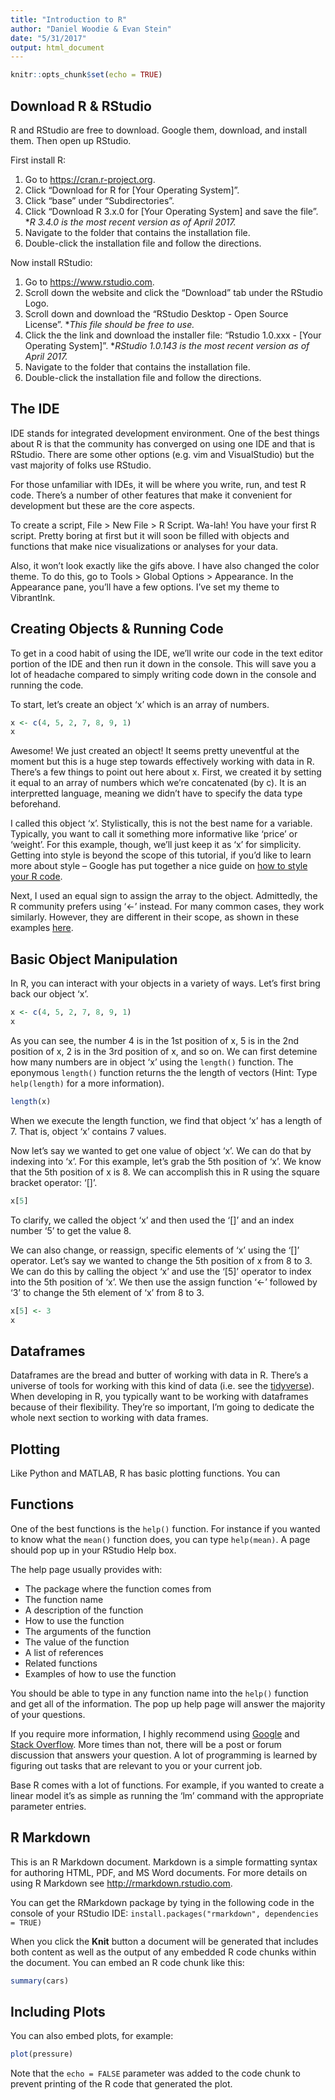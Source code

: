 ```yaml
---
title: "Introduction to R"
author: "Daniel Woodie & Evan Stein"
date: "5/31/2017"
output: html_document
---
```


```r
knitr::opts_chunk$set(echo = TRUE)
```


## Download R & RStudio
R and RStudio are free to download. Google them, download, and install them. Then open up RStudio.

First install R:
<ol type = "1">
  <li>Go to <a href="https://cran.r-project.org">https://cran.r-project.org</a>.</li>
  <li>Click "Download for R for [Your Operating System]".</li>
  <li>Click "base" under "Subdirectories".</li>
  <li>Click "Download R 3.x.0 for [Your Operating System] and save the file". *<i>R 3.4.0 is the most recent version as of April 2017.</i></li>
  <li>Navigate to the folder that contains the installation file. </li>
  <li>Double-click the installation file and follow the directions.</li>
</ol>

Now install RStudio:  
<ol type = "1">
  <li>Go to <a href="https://www.rstudio.com">https://www.rstudio.com</a>.</li>
  <li>Scroll down the website and click the "Download" tab under the RStudio Logo.</li>
  <li>Scroll down and download the "RStudio Desktop - Open Source License". *<i>This file should be free to use.</i></li>
  <li>Click the the link and download the installer file: "Rstudio 1.0.xxx - [Your Operating System]". *<i>RStudio 1.0.143 is the most recent version as of April 2017.</i></li>
  <li>Navigate to the folder that contains the installation file.</li>
  <li>Double-click the installation file and follow the directions.</li>
</ol>


## The IDE
IDE stands for integrated development environment. One of the best things about R is that the community has converged on using one IDE and that is RStudio. There are some other options (e.g. vim and VisualStudio) but the vast majority of folks use RStudio. 

<!-- EMS: changed uninitiated to unfamiliar -->
For those unfamiliar with IDEs, it will be where you write, run, and test R code. There's a number of other features that make it convenient for development but these are the core aspects.

To create a script, File > New File > R Script. Wa-lah! You have your first R script. Pretty boring at first but it will soon be filled with objects and functions that make nice visualizations or analyses for your data.


Also, it won't look exactly like the gifs above. I have also changed the color theme. To do this, go to Tools > Global Options > Appearance. In the Appearance pane, you'll have a few options. I've set my theme to VibrantInk.


## Creating Objects & Running Code
To get in a cood habit of using the IDE, we'll write our code in the text editor portion of the IDE and then run it down in the console. This will save you a lot of headache compared to simply writing code down in the console and running the code.

To start, let's create an object 'x' which is an array of numbers.
```r
x <- c(4, 5, 2, 7, 8, 9, 1)
x
```

Awesome! We just created an object! It seems pretty uneventful at the moment but this is a huge step towards effectively working with data in R. There's a few things to point out here about x. First, we created it by setting it equal to an array of numbers which we're concatenated (by c). It is an interpretted language, meaning we didn't have to specify the data type beforehand.

I called this object 'x'. Stylistically, this is not the best name for a variable. Typically, you want to call it something more informative like 'price' or 'weight'. For this example, though, we'll just keep it as 'x' for simplicity. Getting into style is beyond the scope of this tutorial, if you'd like to learn more about style -- Google has put together a nice guide on <a href="http://google.github.io/styleguide/Rguide.xml">how to style your R code</a>.

Next, I used an equal sign to assign the array to the object. Admittedly, the R community prefers using '<-' instead. For many common cases, they work similarly. However, they are different in their scope, as shown in these examples <a href="https://stackoverflow.com/questions/1741820/assignment-operators-in-r-and">here</a>.

## Basic Object Manipulation
In R, you can interact with your objects in a variety of ways. Let's first bring back our object 'x'.

```r
x <- c(4, 5, 2, 7, 8, 9, 1)
x
```

As you can see, the number 4 is in the 1st position of x, 5 is in the 2nd position of x, 2 is in the 3rd position of x, and so on.
We can first detemine how many numbers are in object 'x' using the ```length()``` function. The eponymous ```length()``` function returns the the length of vectors (Hint: Type ```help(length)``` for a more information).

```r
length(x)
```

When we execute the length function, we find that object 'x' has a length of 7. That is, object 'x' contains 7 values.

Now let's say we wanted to get one value of object 'x'. We can do that by indexing into 'x'. For this example, let's grab the 5th position of 'x'. We know that the 5th position of x is 8. We can accomplish this in R using the square bracket operator: '[]'.  

```r
x[5]
```

To clarify, we called the object 'x' and then used the '[]' and an index number '5' to get the value 8. 

We can also change, or reassign, specific elements of 'x' using the '[]' operator. Let's say we wanted to change the 5th position of x from 8 to 3.
We can do this by calling the object 'x' and use the '[5]' operator to index into the 5th position of 'x'. We then use the assign function '<-' followed by '3' to change the 5th element of 'x' from 8 to 3.

```r
x[5] <- 3
x
```


## Dataframes
Dataframes are the bread and butter of working with data in R. There's a universe of tools for working with this kind of data (i.e. see the <a href="">tidyverse</a>). When developing in R, you typically want to be working with dataframes because of their flexibility. They're so important, I'm going to dedicate the whole next section to working with data frames.

## Plotting
Like Python and MATLAB, R has basic plotting functions. You can 


## Functions
<!-- ES: This can go anywhere -->
One of the best functions is the ```help()``` function. For instance if you wanted to know what the ```mean()``` function does, you can type ```help(mean)```. A page should pop up in your RStudio Help box.

The help page usually provides with:
<ul>
  <li>The package where the function comes from</li>
  <li>The function name</li>
  <li>A description of the function</li>
  <li>How to use the function</li>
  <li>The arguments of the function</li>
  <li>The value of the function</li>
  <li>A list of references</li>
  <li>Related functions</li>
  <li>Examples of how to use the function</li>
</ul>

You should be able to type in any function name into the ```help()``` function and get all of the information. The pop up help page will answer the majority of your questions.

If you require more information, I highly recommend using <a href="https://www.google.com">Google</a> and <a href="https://www.stackoverflow.com">Stack Overflow</a>. More times than not, there will be a post or forum discussion that answers your question. A lot of programming is learned by figuring out tasks that are relevant to you or your current job.

<!-- ES: This linear model function might too stats heavy, maybe use mean, median, and mode? -->

Base R comes with a lot of functions. For example, if you wanted to create a linear model it's as simple as running the 'lm' command with the appropriate parameter entries.


## 

## R Markdown

This is an R Markdown document. Markdown is a simple formatting syntax for authoring HTML, PDF, and MS Word documents. For more details on using R Markdown see <http://rmarkdown.rstudio.com>.

You can get the RMarkdown package by tying in the following code in the console of your RStudio IDE: 
```install.packages("rmarkdown", dependencies = TRUE)```

When you click the **Knit** button a document will be generated that includes both content as well as the output of any embedded R code chunks within the document. You can embed an R code chunk like this:

```r
summary(cars)
```

## Including Plots

You can also embed plots, for example:

```r
plot(pressure)
```

Note that the `echo = FALSE` parameter was added to the code chunk to prevent printing of the R code that generated the plot.
